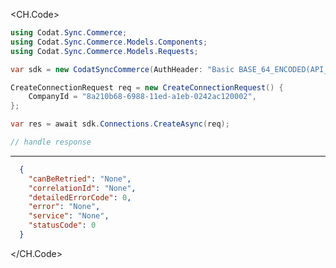 
<CH.Code>
```csharp Create.cs
using Codat.Sync.Commerce;
using Codat.Sync.Commerce.Models.Components;
using Codat.Sync.Commerce.Models.Requests;

var sdk = new CodatSyncCommerce(AuthHeader: "Basic BASE_64_ENCODED(API_KEY)");

CreateConnectionRequest req = new CreateConnectionRequest() {
    CompanyId = "8a210b68-6988-11ed-a1eb-0242ac120002",
};

var res = await sdk.Connections.CreateAsync(req);

// handle response
```
---

```json Example Response
  {
    "canBeRetried": "None",
    "correlationId": "None",
    "detailedErrorCode": 0,
    "error": "None",
    "service": "None",
    "statusCode": 0
  }
```
</CH.Code>
